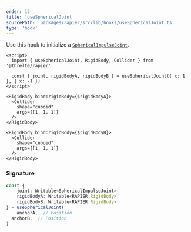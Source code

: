 ```yaml
---
order: 15
title: 'useSphericalJoint'
sourcePath: 'packages/rapier/src/lib/hooks/useSphericalJoint.ts'
type: 'hook'
---
```


Use this hook to initialize a [`SphericalImpulseJoint`](https://rapier.rs/docs/user_guides/javascript/joints#spherical-joint).

```svelte
<script>
  import { useSphericalJoint, RigidBody, Collider } from '@threlte/rapier'

  const { joint, rigidBodyA, rigidBodyB } = useSphericalJoint({ x: 1 }, { x: -1 })
</script>

<RigidBody bind:rigidBody={$rigidBodyA}>
  <Collider
    shape="cuboid"
    args={[1, 1, 1]}
  />
</RigidBody>

<RigidBody bind:rigidBody={$rigidBodyB}>
  <Collider
    shape="cuboid"
    args={[1, 1, 1]}
  />
</RigidBody>
```

### Signature

```ts
const {
	joint: Writable<SphericalImpulseJoint>
	rigidBodyA: Writable<RAPIER.RigidBody>
	rigidBodyB: Writable<RAPIER.RigidBody>
} = useSphericalJoint(
	anchorA,  // Position
  anchorB,  // Position
)
```
